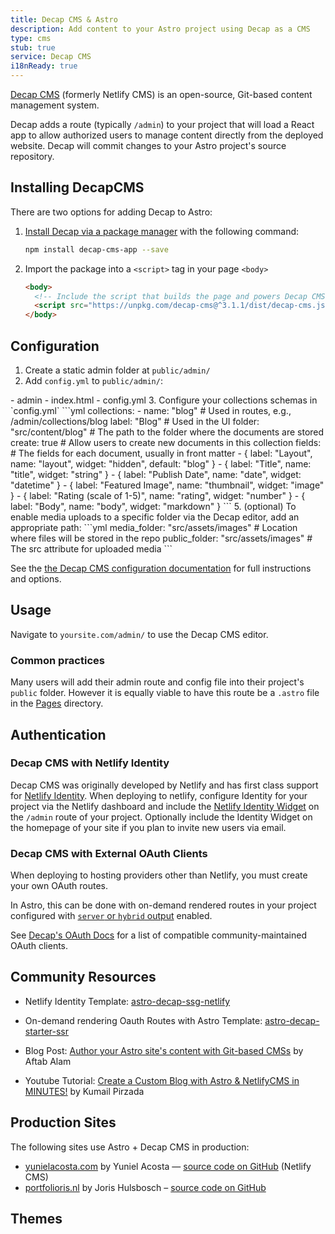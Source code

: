 ```yaml
---
title: Decap CMS & Astro
description: Add content to your Astro project using Decap as a CMS
type: cms
stub: true
service: Decap CMS
i18nReady: true
---
```


[Decap CMS](https://www.decapcms.org/) (formerly Netlify CMS) is an open-source, Git-based content management system.

Decap adds a route (typically `/admin`) to your project that will load a React app to allow authorized users to manage content directly from the deployed website. Decap will commit changes to your Astro project's source repository.

## Installing DecapCMS

There are two options for adding Decap to Astro:

1. [Install Decap via a package manager](https://decapcms.org/docs/install-decap-cms/#installing-with-npm) with the following command:

	```sh
	npm install decap-cms-app --save
	```
 
1. Import the package into a `<script>` tag in your page `<body>`

	```html title='/admin'
    <body>
      <!-- Include the script that builds the page and powers Decap CMS -->
      <script src="https://unpkg.com/decap-cms@^3.1.1/dist/decap-cms.js"></script>
    </body>
	```
 

## Configuration

1. Create a static admin folder at `public/admin/`
2. Add `config.yml` to `public/admin/`: 
  <FileTree>
  - admin
    - index.html
    - config.yml
  </FileTree>
3. Configure your collections schemas in `config.yml`
  ```yml
  collections:
    - name: "blog" # Used in routes, e.g., /admin/collections/blog
      label: "Blog" # Used in the UI
      folder: "src/content/blog" # The path to the folder where the documents are stored
      create: true # Allow users to create new documents in this collection
      fields: # The fields for each document, usually in front matter
        - { label: "Layout", name: "layout", widget: "hidden", default: "blog" }
        - { label: "Title", name: "title", widget: "string" }
        - { label: "Publish Date", name: "date", widget: "datetime" }
        - { label: "Featured Image", name: "thumbnail", widget: "image" }
        - { label: "Rating (scale of 1-5)", name: "rating", widget: "number" }
        - { label: "Body", name: "body", widget: "markdown" }
  ```
5. (optional) To enable media uploads to a specific folder via the Decap editor, add an appropriate path:
  ```yml
  media_folder: "src/assets/images" # Location where files will be stored in the repo 
  public_folder: "src/assets/images" # The src attribute for uploaded media
  ```

See the [the Decap CMS configuration documentation](https://decapcms.org/docs/configure-decap-cms/) for full instructions and options.

## Usage
Navigate to `yoursite.com/admin/` to use the Decap CMS editor.

### Common practices

Many users will add their admin route and config file into their project's `public` folder. However it is equally viable to have this route be a `.astro` file in the [Pages](/en/basics/astro-pages/) directory.

## Authentication

### Decap CMS with Netlify Identity

Decap CMS was originally developed by Netlify and has first class support for [Netlify Identity](https://docs.netlify.com/security/secure-access-to-sites/identity/). When deploying to netlify, configure Identity for your project via the Netlify dashboard and include the [Netlify Identity Widget](https://github.com/netlify/netlify-identity-widget) on the `/admin` route of your project. Optionally include the Identity Widget on the homepage of your site if you plan to invite new users via email.

### Decap CMS with External OAuth Clients

When deploying to hosting providers other than Netlify, you must create your own OAuth routes.

In Astro, this can be done with on-demand rendered routes in your project configured with [`server` or `hybrid` output](/en/guides/server-side-rendering/#enable-on-demand-server-rendering) enabled.

See [Decap's OAuth Docs](https://decapcms.org/docs/external-oauth-clients/) for a list of compatible community-maintained OAuth clients.

## Community Resources 

- Netlify Identity Template: [astro-decap-ssg-netlify](https://github.com/OliverSpeir/astro-decap-ssg-netlify-identity)

- On-demand rendering Oauth Routes with Astro Template: [astro-decap-starter-ssr](https://github.com/OliverSpeir/astro-decap-starter-ssr)

- Blog Post: [Author your Astro site's content with Git-based CMSs](https://aalam.vercel.app/blog/astro-and-git-cms-netlify) by Aftab Alam 

- Youtube Tutorial: [Create a Custom Blog with Astro & NetlifyCMS in MINUTES!](https://www.youtube.com/watch?v=3yip2wSRX_4) by Kumail Pirzada

## Production Sites

The following sites use Astro + Decap CMS in production:

- [yunielacosta.com](https://www.yunielacosta.com/) by Yuniel Acosta — [source code on GitHub](https://github.com/yacosta738/yacosta738.github.io) (Netlify CMS)
- [portfolioris.nl](https://www.portfolioris.nl/) by Joris Hulsbosch – [source code on GitHub](https://github.com/portfolioris/portfolioris.nl)

## Themes

<Grid >
  <Card title="Astros" href="https://astro.build/themes/details/astros" thumbnail="astros.png"/>
  <Card title="Enhanced Astro Starter" href="https://astro.build/themes/details/enhanced-astro-starter" thumbnail="enhanced-astro-starter.png"/>
  <Card title="Astro Decap CMS Starter" href="https://astro.build/themes/details/astro-decap-cms-starter" thumbnail="astro-decap-starter.png"/>
</Grid>
